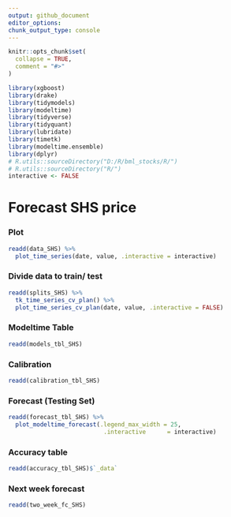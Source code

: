 ```yaml
---
output: github_document
editor_options: 
chunk_output_type: console
---
```

  
  
```r
knitr::opts_chunk$set(
  collapse = TRUE,
  comment = "#>"
)
```

```r
library(xgboost)
library(drake)
library(tidymodels)
library(modeltime)
library(tidyverse)
library(tidyquant)
library(lubridate)
library(timetk)
library(modeltime.ensemble)
library(dplyr)
# R.utils::sourceDirectory("D:/R/bml_stocks/R/")
# R.utils::sourceDirectory("R/")
interactive <- FALSE
```

# Forecast SHS price

### Plot
```r
readd(data_SHS) %>%
  plot_time_series(date, value, .interactive = interactive)
```

### Divide data to train/ test

```r
readd(splits_SHS) %>%
  tk_time_series_cv_plan() %>%
  plot_time_series_cv_plan(date, value, .interactive = FALSE)
```

### Modeltime Table

```r
readd(models_tbl_SHS)
```

### Calibration
```r
readd(calibration_tbl_SHS)
```


### Forecast (Testing Set)
```r

readd(forecast_tbl_SHS) %>% 
  plot_modeltime_forecast(.legend_max_width = 25, 
                           .interactive      = interactive)
```

### Accuracy table
```r
readd(accuracy_tbl_SHS)$`_data`

```
### Next week forecast
```r
readd(two_week_fc_SHS)
```

